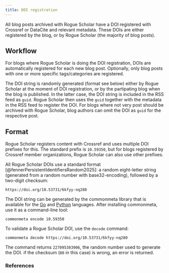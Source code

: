 ```yaml
---
title: DOI registration
---
```


All blog posts archived with Rogue Scholar have a DOI registered with Crossref or DataCite and relevant metadata. These DOIs are either registered by the blog, or by Rogue Scholar (the majority of blog posts).

## Workflow

For blogs where Rogue Scholar is doing the DOI registration, DOIs are automatically registered for each new blog post. Optionally, only blog posts with one or more specific tags/categories are registered.

The DOI string is randomly generated (format see below) either by Rogue Scholar at the moment of DOI registration, or by the partipating blog when the blog is published. In the latter case, the DOI string is included in the RSS feed as `guid`. Rogue Scholar then uses the `guid` together with the metadata in the RSS feed to register the DOI. For blogs where not very post should be archived with Rogue Scholar, blog authors can omit the DOI as `guid` for the respective post.

## Format

Rogue Scholar registers content with Crossref and uses multiple DOI prefixes for this. The standard prefix is `10.59350`, but for blogs registered by Crossref member organizations, Rogue Scholar can also use other prefixes.

All Rogue Scholar DOIs use a standard format [@fennerPersistentIdentifiersRandom2025]: a random eight-letter string (generated from a random number with base32-encoding), followed by a two-digit checksum:

```
https://doi.org/10.53731/6kfyy-nq280
```

The DOI string can be generated by the commonmeta library that is available for the [Go](https://github.com/front-matter/commonmeta) and [Python](https://pypi.org/project/commonmeta-py/) languages. After installing commonmeta, use it as a command-line tool:

```
commonmeta encode 10.59350
```

To validate a Rogue Scholar DOI, use the `decode` command:

```
commonmeta decode https://doi.org/10.53731/6kfyy-nq280
```

The command returns `227095303906`, the random number used to generate the DOI. if the checksum (`80` in this case) is wrong, an error is returned.

### References
